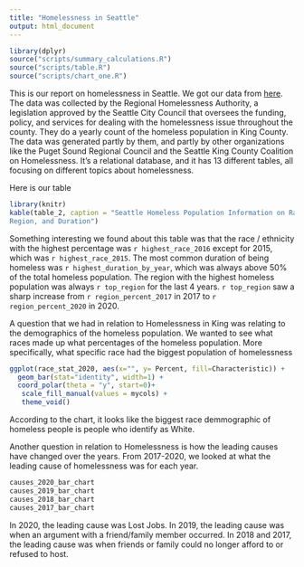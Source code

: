```yaml
---
title: "Homelessness in Seattle"
output: html_document
---
```


```r
library(dplyr)
source("scripts/summary_calculations.R")
source("scripts/table.R")
source("scripts/chart_one.R")
```

This is our report on homelessness in Seattle. We got our data from [here](https://data.world/sasha/count-us-in-report-homelessness-data/workspace/file?filename=Count+Us+In.xlsx). The data was collected by the Regional Homelessness Authority, a legislation approved by the Seattle City Council that oversees the funding, policy, and services for dealing with the homelessness issue throughout the county. They do a yearly count of the homeless population in King County. The data was generated partly by them, and partly by other organizations like the Puget Sound Regional Council and the Seattle King County Coalition on Homelessness. It's a relational database, and it has 13 different tables, all focusing on different topics about homelessness. 



Here is our table

``` r
library(knitr)
kable(table_2, caption = "Seattle Homeless Population Information on Race, 
Region, and Duration")
```

Something interesting we found about this table was that the race / ethnicity with the highest percentage was `r highest_race_2016` except for 2015, which was `r highest_race_2015`. The most common duration of being homeless was `r highest_duration_by_year`, which was always above 50% of the total homeless population. The region with the highest homeless population was always `r top_region` for the last 4 years. `r top_region` saw a sharp increase from `r region_percent_2017` in 2017 to `r region_percent_2020` in 2020.


A question that we had in relation to Homelessness in King was relating to the 
demographics of the homeless population. We wanted to see what races made up 
what percentages of the homeless population. More specifically, what specific
race had the biggest population of homelessness

``` r
ggplot(race_stat_2020, aes(x="", y= Percent, fill=Characteristic)) +
  geom_bar(stat="identity", width=1) +
  coord_polar(theta = "y", start=0)+
   scale_fill_manual(values = mycols) +
   theme_void()
```
According to the chart, it looks like the biggest race demmographic of homeless
people is people who identify as White.

Another question in relation to Homelessness is how the leading causes have changed
over the years. From 2017-2020, we looked at what the leading cause of homelessness
was for each year.

``` r
causes_2020_bar_chart
causes_2019_bar_chart
causes_2018_bar_chart
causes_2017_bar_chart
```
In 2020, the leading cause was Lost Jobs.
In 2019, the leading cause was when an argument with a friend/family member occurred.
In 2018 and 2017, the leading cause was when friends or family could no longer afford
to or refused to host.
